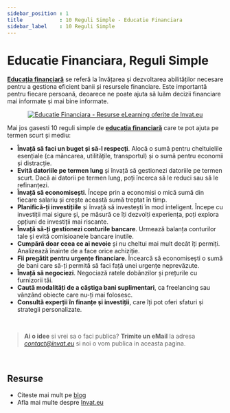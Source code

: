 ```yaml
---
sidebar_position : 1
title            : 10 Reguli Simple - Educatie Financiara
sidebar_label    : 10 Reguli Simple
---
```


# Educatie Financiara, Reguli Simple

**[Educația financiară](/educatie-financiara)** se referă la învățarea și dezvoltarea abilităților necesare pentru a gestiona eficient banii și resursele financiare. 
Este importantă pentru fiecare persoană, deoarece ne poate ajuta să luăm decizii financiare mai informate și mai bine informate.

<center>

[![Educatie Financiara - Resurse eLearning oferite de Invat.eu](https://user-images.githubusercontent.com/50270662/227979636-c5eb9e80-4e1f-4a98-9584-cb205813d6bc.jpg)](https://www.elearning.invat.eu/educatie-financiara/reguli-simple/)

</center>

Mai jos gasesti 10 reguli simple de **[educația financiară](/educatie-financiara)** care te pot ajuta pe termen scurt și mediu:

- **Învață să faci un buget și să-l respecți**. Alocă o sumă pentru cheltuielile esențiale (ca mâncarea, utilitățile, transportul) și o sumă pentru economii și distracție.
- **Evită datoriile pe termen lung** și învață să gestionezi datoriile pe termen scurt. Dacă ai datorii pe termen lung, poți încerca să le reduci sau să le refinanțezi.
- **Învață să economisești**. Începe prin a economisi o mică sumă din fiecare salariu și crește această sumă treptat în timp.
- **Planifică-ți investițiile** și învață să investești în mod inteligent. Începe cu investiții mai sigure și, pe măsură ce îți dezvolți experiența, poți explora opțiuni de investiții mai riscante.
- **Învață să-ți gestionezi conturile bancare**. Urmează balanța conturilor tale și evită comisioanele bancare inutile.
- **Cumpără doar ceea ce ai nevoie** și nu cheltui mai mult decât îți permiți. Analizează înainte de a face orice achiziție.
- **Fii pregătit pentru urgențe financiare**. Încearcă să economisești o sumă de bani care să-ți permită să faci față unei urgențe neprevăzute.
- **Învață să negociezi**. Negociază ratele dobânzilor și prețurile cu furnizorii tăi.
- **Caută modalități de a câștiga bani suplimentari**, ca freelancing sau vânzând obiecte care nu-ți mai folosesc.
- **Consultă experții în finanțe și investiții**, care îți pot oferi sfaturi și strategii personalizate.

<br />

> **Ai o idee** si vrei sa o faci publica? **Trimite un eMail** la adresa *contact@invat.eu* si noi o vom publica in aceasta pagina.

<br />

## Resurse

- Citeste mai mult pe [blog](https://www.blog.invat.eu/)
- Afla mai multe despre [Invat.eu](/intro) 

